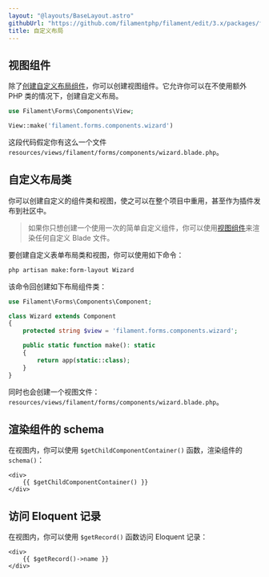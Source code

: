 ```yaml
---
layout: "@layouts/BaseLayout.astro"
githubUrl: "https://github.com/filamentphp/filament/edit/3.x/packages/forms/docs/04-layout/08-custom.md"
title: 自定义布局
---
```


## 视图组件

除了[创建自定义布局组件](custom)，你可以创建视图组件。它允许你可以在不使用额外 PHP 类的情况下，创建自定义布局。

```php
use Filament\Forms\Components\View;

View::make('filament.forms.components.wizard')
```

这段代码假定你有这么一个文件 `resources/views/filament/forms/components/wizard.blade.php`。

## 自定义布局类

你可以创建自定义的组件类和视图，使之可以在整个项目中重用，甚至作为插件发布到社区中。

> 如果你只想创建一个使用一次的简单自定义组件，你可以使用[视图组件](#视图组件)来渲染任何自定义 Blade 文件。

要创建自定义表单布局类和视图，你可以使用如下命令：

```bash
php artisan make:form-layout Wizard
```

该命令回创建如下布局组件类：

```php
use Filament\Forms\Components\Component;

class Wizard extends Component
{
    protected string $view = 'filament.forms.components.wizard';

    public static function make(): static
    {
        return app(static::class);
    }
}
```

同时也会创建一个视图文件：`resources/views/filament/forms/components/wizard.blade.php`。

## 渲染组件的 schema

在视图内，你可以使用 `$getChildComponentContainer()` 函数，渲染组件的 `schema()`：

```blade
<div>
    {{ $getChildComponentContainer() }}
</div>
```

## 访问 Eloquent 记录

在视图内，你可以使用 `$getRecord()` 函数访问 Eloquent 记录：

```blade
<div>
    {{ $getRecord()->name }}
</div>
```
